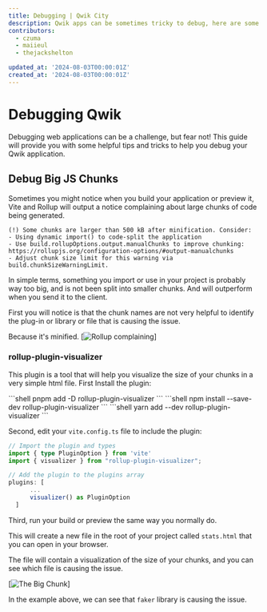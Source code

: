 ```yaml
---
title: Debugging | Qwik City
description: Qwik apps can be sometimes tricky to debug, here are some tips and tricks to help you out.
contributors:
  - czuma
  - maiieul 
  - thejackshelton

updated_at: '2024-08-03T00:00:01Z'
created_at: '2024-08-03T00:00:01Z'
---
```



# Debugging Qwik

Debugging web applications can be a challenge, but fear not! This guide will provide you with some helpful tips and tricks to help you debug your Qwik application.

## Debug Big JS Chunks

Sometimes you might notice when you build your application or preview it, Vite and Rollup will output a notice complaining about large chunks of code being generated.

```
(!) Some chunks are larger than 500 kB after minification. Consider:
- Using dynamic import() to code-split the application
- Use build.rollupOptions.output.manualChunks to improve chunking: https://rollupjs.org/configuration-options/#output-manualchunks
- Adjust chunk size limit for this warning via build.chunkSizeWarningLimit.
```

In simple terms, something you import or use in your project is probably way too big, and is not been split into smaller chunks.
And will outperform when you send it to the client.

First you will notice is that the chunk names are not very helpful to identify the plug-in or library or file that is causing the issue.

Because it's minified.
[![Rollup complaining](rollupcomplain.png)]


### rollup-plugin-visualizer

This plugin is a tool that will help you visualize the size of your chunks in a very simple html file.
First Install the plugin:

<PackageManagerTabs>
<span q:slot="pnpm">
```shell
pnpm add -D rollup-plugin-visualizer
```
</span>
<span q:slot="npm">
```shell
npm install --save-dev rollup-plugin-visualizer
```
</span>
<span q:slot="yarn">
```shell
yarn add --dev rollup-plugin-visualizer
```
</span>
</PackageManagerTabs>

Second, edit your `vite.config.ts` file to include the plugin:

```ts
// Import the plugin and types
import { type PluginOption } from 'vite'
import { visualizer } from "rollup-plugin-visualizer";

// Add the plugin to the plugins array
plugins: [
      ...
      visualizer() as PluginOption
  ]

```

Third, run your build or preview the same way you normally do.

This will create a new file in the root of your project called `stats.html` that you can open in your browser.

The file will contain a visualization of the size of your chunks, and you can see which file is causing the issue.

[![The Big Chunk](locatebigchunk.png)]

In the example above, we can see that `faker` library is causing the issue.